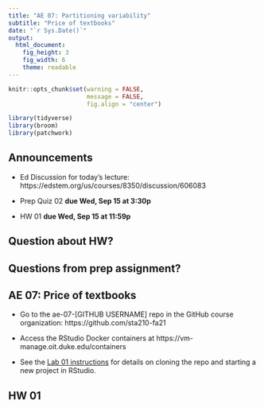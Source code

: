 ```yaml
---
title: "AE 07: Partitioning variability"
subtitle: "Price of textbooks"
date: "`r Sys.Date()`"
output: 
  html_document: 
    fig_height: 3
    fig_width: 6
    theme: readable
---
```


```r
knitr::opts_chunk$set(warning = FALSE, 
                      message = FALSE, 
                      fig.align = "center")
```

```r
library(tidyverse)
library(broom)
library(patchwork)
```

## Announcements

- Ed Discussion for today's lecture: https://edstem.org/us/courses/8350/discussion/606083

- Prep Quiz 02 **due Wed, Sep 15 at 3:30p**

- HW 01 **due Wed, Sep 15 at 11:59p**

## Question about HW? 

## Questions from prep assignment? 


##  AE 07: Price of textbooks

- Go to the ae-07-[GITHUB USERNAME] repo in the GitHub course organization: https://github.com/sta210-fa21

- Access the RStudio Docker containers at https://vm-manage.oit.duke.edu/containers

- See the [Lab 01 instructions](https://sta210-fa21.netlify.app/labs/lab-01-ikea.html) for details on cloning the repo and starting a new project in RStudio.

## HW 01

